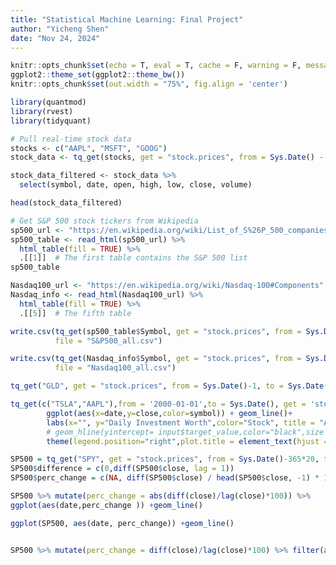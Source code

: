 ```yaml
---
title: "Statistical Machine Learning: Final Project"
author: "Yicheng Shen"
date: "Nov 24, 2024"
---
```


```r
knitr::opts_chunk$set(echo = T, eval = T, cache = F, warning = F, message = F)
ggplot2::theme_set(ggplot2::theme_bw())
knitr::opts_chunk$set(out.width = "75%", fig.align = 'center')
```

```r
library(quantmod)
library(rvest)
library(tidyquant)

# Pull real-time stock data
stocks <- c("AAPL", "MSFT", "GOOG")
stock_data <- tq_get(stocks, get = "stock.prices", from = Sys.Date() - 7, to = Sys.Date())

stock_data_filtered <- stock_data %>%
  select(symbol, date, open, high, low, close, volume)

head(stock_data_filtered)
```


```r
# Get S&P 500 stock tickers from Wikipedia
sp500_url <- "https://en.wikipedia.org/wiki/List_of_S%26P_500_companies"
sp500_table <- read_html(sp500_url) %>%
  html_table(fill = TRUE) %>%
  .[[1]]  # The first table contains the S&P 500 list
sp500_table

Nasdaq100_url <- "https://en.wikipedia.org/wiki/Nasdaq-100#Components"
Nasdaq_info <- read_html(Nasdaq100_url) %>%
  html_table(fill = TRUE) %>%
  .[[5]]  # The fifth table
```


```r
write.csv(tq_get(sp500_table$Symbol, get = "stock.prices", from = Sys.Date()-1, to = Sys.Date()), 
          file = "S&P500_all.csv")

write.csv(tq_get(Nasdaq_info$Symbol, get = "stock.prices", from = Sys.Date()-1, to = Sys.Date()), 
          file = "Nasdaq100_all.csv")
```

```r
tq_get("GLD", get = "stock.prices", from = Sys.Date()-1, to = Sys.Date() )
```

```r
tq_get(c("TSLA","AAPL"),from = '2000-01-01',to = Sys.Date(), get = 'stock.prices') %>%
        ggplot(aes(x=date,y=close,color=symbol)) + geom_line()+
        labs(x="", y="Daily Investment Worth",color="Stock", title = "A One-dollar Investment in Your Specified Stocks")+
        # geom_hline(yintercept= input$target_value,color="black",size = 0.5,alpha=0.5) +
        theme(legend.position="right",plot.title = element_text(hjust = 0.5)) +  theme_economist()
```

```r
SP500 = tq_get("SPY", get = "stock.prices", from = Sys.Date()-365*20, to = Sys.Date()) 
SP500$difference = c(0,diff(SP500$close, lag = 1))
SP500$perc_change = c(NA, diff(SP500$close) / head(SP500$close, -1) * 100)

SP500 %>% mutate(perc_change = abs(diff(close)/lag(close)*100)) %>%
ggplot(aes(date,perc_change )) +geom_line()

ggplot(SP500, aes(date, perc_change)) +geom_line()


SP500 %>% mutate(perc_change = diff(close)/lag(close)*100) %>% filter(abs(perc_change) > 10)

```

